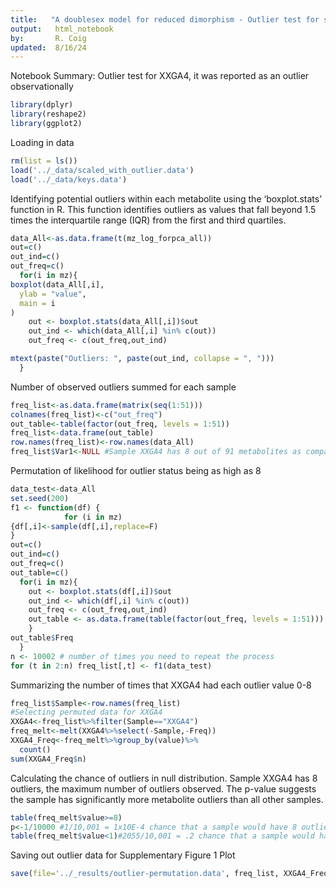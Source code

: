 ```yaml
---
title:   "A doublesex model for reduced dimorphism - Outlier test for sample XXGA4"
output:   html_notebook
by:       R. Coig
updated:  8/16/24
---
```

Notebook Summary: Outlier test for XXGA4, it was reported as an outlier observationally
```r
library(dplyr)
library(reshape2)
library(ggplot2)
```
Loading in data
```r
rm(list = ls())
load('../_data/scaled_with_outlier.data')
load('../_data/keys.data')
```
Identifying potential outliers within each metabolite using the ‘boxplot.stats’ function in R. This function identifies outliers as values that fall beyond 1.5 times the interquartile range (IQR) from the first and third quartiles. 
```r
data_All<-as.data.frame(t(mz_log_forpca_all))
out=c()
out_ind=c()
out_freq=c()
  for(i in mz){
boxplot(data_All[,i],
  ylab = "value",
  main = i
)
    out <- boxplot.stats(data_All[,i])$out
    out_ind <- which(data_All[,i] %in% c(out))
    out_freq <- c(out_freq,out_ind)

mtext(paste("Outliers: ", paste(out_ind, collapse = ", ")))
  }
```
Number of observed outliers summed for each sample
```r
freq_list<-as.data.frame(matrix(seq(1:51)))
colnames(freq_list)<-c("out_freq")
out_table<-table(factor(out_freq, levels = 1:51))
freq_list<-data.frame(out_table)
row.names(freq_list)<-row.names(data_All)
freq_list$Var1<-NULL #Sample XXGA4 has 8 out of 91 metabolites as compared to the entire group
```
Permutation of likelihood for outlier status being as high as 8
```r
data_test<-data_All
set.seed(200)
f1 <- function(df) {  
            for (i in mz)
{df[,i]<-sample(df[,i],replace=F)
}
out=c()
out_ind=c()
out_freq=c()
out_table=c()
  for(i in mz){
    out <- boxplot.stats(df[,i])$out
    out_ind <- which(df[,i] %in% c(out))
    out_freq <- c(out_freq,out_ind)
    out_table <- as.data.frame(table(factor(out_freq, levels = 1:51)))
    }
out_table$Freq
  }
n <- 10002 # number of times you need to repeat the process
for (t in 2:n) freq_list[,t] <- f1(data_test)
```
Summarizing the number of times that XXGA4 had each outlier value 0-8   
```r
freq_list$Sample<-row.names(freq_list)
#Selecting permuted data for XXGA4
XXGA4<-freq_list%>%filter(Sample=="XXGA4")
freq_melt<-melt(XXGA4%>%select(-Sample,-Freq))
XXGA4_Freq<-freq_melt%>%group_by(value)%>%
  count()
sum(XXGA4_Freq$n)

```
Calculating the chance of outliers in null distribution. Sample XXGA4 has 8 outliers, the maximum number of outliers observed. The p-value suggests the sample has significantly more metabolite outliers than all other samples.
```r
table(freq_melt$value>=8)
p<-1/10000 #1/10,001 = 1x10E-4 chance that a sample would have 8 outliers
table(freq_melt$value<1)#2055/10,001 = .2 chance that a sample would have 0 outliers
```
Saving out outlier data for Supplementary Figure 1 Plot
```r
save(file='../_results/outlier-permutation.data', freq_list, XXGA4_Freq, p, freq_melt) rm(list=ls())
```
